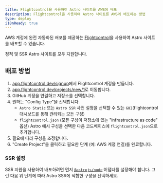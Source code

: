 ```yaml
---
title: Flightcontrol을 사용하여 Astro 사이트를 AWS에 배포
description: Flightcontrol을 사용하여 Astro 사이트를 AWS에 배포하는 방법
type: deploy
i18nReady: true
---
```


AWS 계정에 완전 자동화된 배포를 제공하는 [Flightcontrol](https://www.flightcontrol.dev?ref=astro)을 사용하여 Astro 사이트를 배포할 수 있습니다.

정적 및 SSR Astro 사이트를 모두 지원합니다.

## 배포 방법

1. [app.flightcontrol.dev/signup](https://app.flightcontrol.dev/signup?ref=astro)에서 Flightcontrol 계정을 만듭니다.
2. [app.flightcontrol.dev/projects/new/1](https://app.flightcontrol.dev/projects/new/1)로 이동합니다.
3. GitHub 계정을 연결하고 저장소를 선택합니다.
4. 원하는 "Config Type"을 선택합니다.
    - `Astro Static` 또는 `Astro SSR` 사전 설정을 선택할 수 있는 `GUI`(flightcontrol 대시보드를 통해 관리되는 모든 구성)
    - `flightcontrol.json` (모든 구성이 저장소에 있는 "infrastructure as code" 옵션) Astro 예시 구성을 선택한 다음 코드베이스에 `flightcontrol.json`으로 추가합니다.
5. 필요에 따라 구성을 조정합니다.
6. "Create Project"을 클릭하고 필요한 단계 (예: AWS 계정 연결)를 완료합니다.

### SSR 설정

SSR 지원을 사용하여 배포하려면 먼저 [`@astrojs/node`](/ko/guides/integrations-guide/node/) 어댑터를 설정해야 합니다. 그런 다음 위 단계에 따라 Astro SSR에 적합한 구성을 선택하세요.
